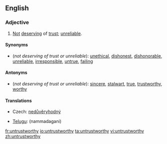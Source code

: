==English==

===Adjective===
{{en-adj}}

# [[not|Not]] [[deserve|deserving]] of [[trust]]; [[unreliable]].

====Synonyms====
*(''not deserving of trust or unreliable''): [[unethical]], [[dishonest]], [[dishonorable]], [[unreliable]], [[irresponsible]],  [[untrue]], [[failing]]

====Antonyms====
*(''not deserving of trust or unreliable''): [[sincere]], [[stalwart]], [[true]], [[trustworthy]], [[worthy]]

====Translations====
{{trans-top|not deserving of trust; unreliable}}
* Czech: [[nedůvěryhodný]] {{m}}
{{trans-mid}}
* [[Telugu]]: {{t|te|నమ్మదగని|sc=Telu}} (nammadagani)
{{trans-bottom}}

[[fr:untrustworthy]]
[[io:untrustworthy]]
[[ta:untrustworthy]]
[[vi:untrustworthy]]
[[zh:untrustworthy]]